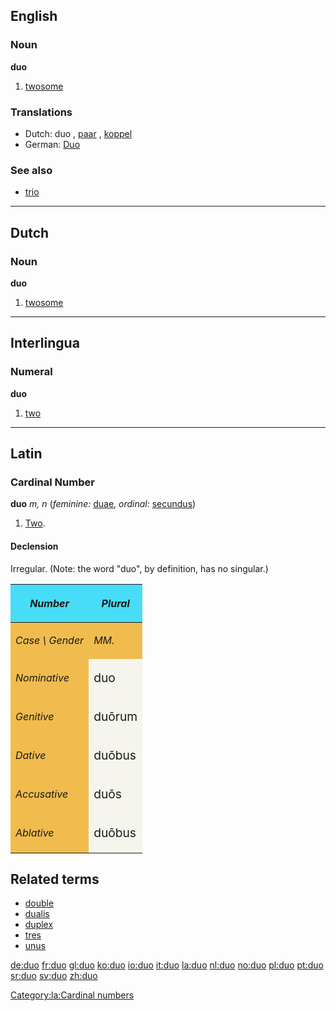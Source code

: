 ==English==

===Noun===
'''duo'''

# [[twosome]]

===Translations===
*Dutch: duo {{n}}, [[paar]] {{n}}, [[koppel]] {{n}}
*German: [[Duo]] {{n}}

===See also===
*[[trio]]


----

==Dutch==
===Noun===
'''duo''' {{n}}

# [[twosome]]


----

==Interlingua==
===Numeral===
'''duo'''

#[[two]]


----
==Latin==
===Cardinal Number===
'''duo''' ''m, n'' (''feminine:'' [[duae]], ''ordinal:'' [[secundus]])
#[[Two]].

====Declension====
Irregular.  (Note: the word "duo", by definition, has no singular.)
{| cellpadding="5" border="1"
!style="background:#47DCF8;"| ''Number''
!style="background:#47DCF8;" colspan=3| ''Plural''
|-
!style="background:#F1BC4E;"|''Case \ Gender''
!style="background:#F1BC4E;"| ''MM.''
!style="background:#F1BC4E;"| ''FF.''
!style="background:#F1BC4E;"| ''NN.''
|-
!style="background:#F1BC4E;"| ''Nominative''
|style="background:#F5F5EE;"| <big>duo
|style="background:#F5F5EE;"| <big>duae
|style="background:#F5F5EE;"| <big>duo
|-
!style="background:#F1BC4E;"| ''Genitive''
|style="background:#F5F5EE;"| <big>du&#333;rum
|style="background:#F5F5EE;"| <big>du&#257;rum

|style="background:#F5F5EE;"| <big>du&#333;rum
|-
!style="background:#F1BC4E;"| ''Dative''
|style="background:#F5F5EE;"| <big>du&#333;bus
|style="background:#F5F5EE;"| <big>du&#257;bus
|style="background:#F5F5EE;"| <big>du&#333;bus
|-
!style="background:#F1BC4E;"| ''Accusative''
|style="background:#F5F5EE;"| <big>du&#333;s
|style="background:#F5F5EE;"| <big>du&#257;s
|style="background:#F5F5EE;"| <big>duo
|-
!style="background:#F1BC4E;"| ''Ablative''
|style="background:#F5F5EE;"| <big>du&#333;bus 
|style="background:#F5F5EE;"| <big>du&#257;bus
|style="background:#F5F5EE;"| <big>du&#333;bus
|}

==Related terms==
*[[double]]
*[[dualis]]
*[[duplex]]
*[[tres]]
*[[unus]]

[[Category:la:Cardinal numbers]]

[[de:duo]]
[[fr:duo]]
[[gl:duo]]
[[ko:duo]]
[[io:duo]]
[[it:duo]]
[[la:duo]]
[[nl:duo]]
[[no:duo]]
[[pl:duo]]
[[pt:duo]]
[[sr:duo]]
[[sv:duo]]
[[zh:duo]]